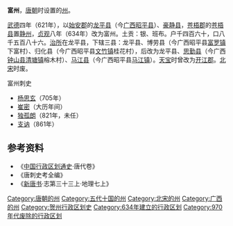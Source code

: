 '''富州'''，[[唐朝|唐朝]]时设置的[[州|州]]。

[[武德|武德]]四年（621年），以[[始安郡|始安郡]]的[[龙平县|龙平县]]（今[[广西|广西]][[昭平县|昭平县]]）、[[豪静县|豪静县]]，[[苍梧郡|苍梧郡]]的[[苍梧县|苍梧县]]置[[静州_(南梁)|静州]]，[[貞觀_(唐朝)|贞观]]八年（634年）改为富州。土贡：银、班布。户千四百六十，口八千五百八十六。[[治所|治所]]在龙平县，下辖三县：龙平县、博劳县（今广西昭平县[[富罗镇|富罗镇]]下富村）、归化县（今广西昭平县[[文竹镇|文竹镇]]桂花村），后改为龙平县、[[思勤县|思勤县]]（今广西[[钟山县|钟山县]][[清塘镇|清塘镇]]榕木村）、[[马江县|马江县]]（今广西昭平县[[马江镇|马江镇]]）。[[天宝_(唐朝)|天宝]]时曾改为[[开江郡|开江郡]]。[[北宋|北宋]]时废。

;富州刺史
* [[杨思玄|杨思玄]]（705年）
* [[崔密|崔密]]（大历年间）
* [[独孤朗|独孤朗]]（821年，未任）
* [[支讷|支讷]]（861年）

== 参考资料 ==
*《[[中国行政区划通史|中国行政区划通史]]·唐代卷》
*《唐刺史考全编》
*《[[新唐书|新唐书]]·志第三十三上·地理七上》

{{唐朝行政區劃|nocat}}
{{十國行政區劃|nocat}}
{{广西行政区划小作品}}
{{DEFAULTSORT:F}}
[[Category:唐朝的州|Category:唐朝的州]]
[[Category:五代十国的州|Category:五代十国的州]]
[[Category:北宋的州|Category:北宋的州]]
[[Category:广西的州|Category:广西的州]]
[[Category:贺州行政区划史|Category:贺州行政区划史]]
[[Category:634年建立的行政区划|Category:634年建立的行政区划]]
[[Category:970年代废除的行政区划|Category:970年代废除的行政区划]]